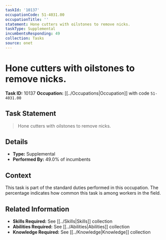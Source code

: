 ```yaml
---
taskId: '10137'
occupationCode: 51-4031.00
occupationTitle: ''
statement: Hone cutters with oilstones to remove nicks.
taskType: Supplemental
incumbentsResponding: 49
collection: Tasks
source: onet
---
```

# Hone cutters with oilstones to remove nicks.

**Task ID:** 10137
**Occupation:** [[../Occupations|Occupation]] with code `51-4031.00`

## Task Statement

> Hone cutters with oilstones to remove nicks.

## Details

- **Type:** Supplemental
- **Performed By:** 49.0% of incumbents

## Context

This task is part of the standard duties performed in this occupation. The percentage indicates how common this task is among workers in the field.

## Related Information

- **Skills Required:** See [[../Skills|Skills]] collection
- **Abilities Required:** See [[../Abilities|Abilities]] collection
- **Knowledge Required:** See [[../Knowledge|Knowledge]] collection

